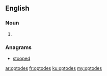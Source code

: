 ==English==

===Noun===
{{head|en|plural}}

# {{plural of|optode|lang=en|nocat=1}}

===Anagrams===
* [[stooped#English|stooped]]

[[ar:optodes]]
[[fr:optodes]]
[[ku:optodes]]
[[my:optodes]]